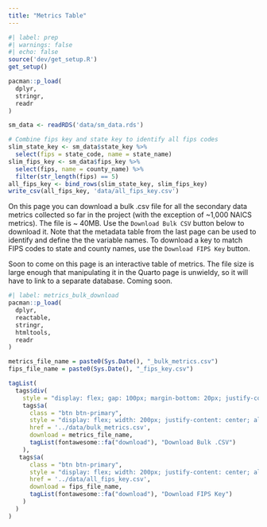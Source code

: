 ```yaml
---
title: "Metrics Table"
---
```


```r
#| label: prep
#| warnings: false
#| echo: false
source('dev/get_setup.R')
get_setup()

pacman::p_load(
  dplyr,
  stringr,
  readr
)

sm_data <- readRDS('data/sm_data.rds')

# Combine fips key and state key to identify all fips codes
slim_state_key <- sm_data$state_key %>% 
  select(fips = state_code, name = state_name)
slim_fips_key <- sm_data$fips_key %>% 
  select(fips, name = county_name) %>% 
  filter(str_length(fips) == 5)
all_fips_key <- bind_rows(slim_state_key, slim_fips_key)
write_csv(all_fips_key, 'data/all_fips_key.csv')
```

On this page you can download a bulk .csv file for all the secondary data metrics collected so far in the project (with the exception of ~1,000 NAICS metrics). The file is ~ 40MB. Use the `Download Bulk CSV` button below to download it. Note that the metadata table from the last page can be used to identify and define the the variable names. To download a key to match FIPS codes to state and county names, use the `Download FIPS Key` button.

Soon to come on this page is an interactive table of metrics. The file size is large enough that manipulating it in the Quarto page is unwieldy, so it will have to link to a separate database. Coming soon.

```r
#| label: metrics_bulk_download
pacman::p_load(
  dplyr,
  reactable,
  stringr,
  htmltools,
  readr
)

metrics_file_name = paste0(Sys.Date(), "_bulk_metrics.csv")
fips_file_name = paste0(Sys.Date(), "_fips_key.csv")

tagList(
  tags$div(
    style = "display: flex; gap: 100px; margin-bottom: 20px; justify-content: center;",
    tags$a(
      class = "btn btn-primary",
      style = "display: flex; width: 200px; justify-content: center; align-items: center;",
      href = '../data/bulk_metrics.csv',
      download = metrics_file_name,
      tagList(fontawesome::fa("download"), "Download Bulk .CSV")
    ),
   tags$a(
      class = "btn btn-primary",
      style = "display: flex; width: 200px; justify-content: center; align-items: center;",
      href = '../data/all_fips_key.csv',
      download = fips_file_name,
      tagList(fontawesome::fa("download"), "Download FIPS Key")
    )
  )
)

```
